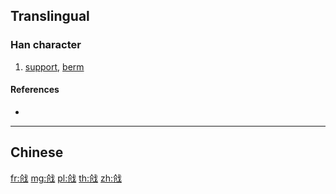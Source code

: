 {{character info/new}}
{{also|戧}}
==Translingual==

===Han character===
{{Han char|rn=62|rad=戈|as=04|sn=8|four=|canj=OUI|ids=⿰仓戈}}

# [[support]], [[berm]]

====References====
* {{Han ref|kx=0412.221|hdz=21403.040|uh=6217|ud=25111}}

----

==Chinese==
{{zh-see|戧}}

[[fr:戗]]
[[mg:戗]]
[[pl:戗]]
[[th:戗]]
[[zh:戗]]